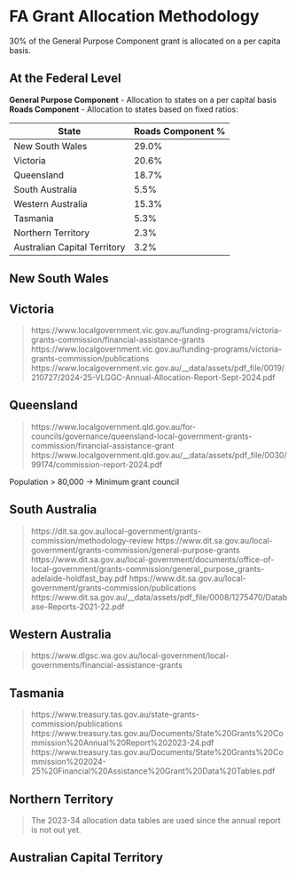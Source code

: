 # FA Grant Allocation Methodology

30% of the General Purpose Component grant is allocated on a per capita basis.

## At the Federal Level

**General Purpose Component** - Allocation to states on a per capital basis
**Roads Component** - Allocation to states based on fixed ratios: 

| State | Roads Component %|
|-------|------------------|
| New South Wales | 29.0% |
| Victoria | 20.6% |
| Queensland | 18.7% |
| South Australia | 5.5% |
| Western Australia | 15.3% |
| Tasmania | 5.3% |
| Northern Territory | 2.3% |
| Australian Capital Territory | 3.2% |

## New South Wales

## Victoria

> https://www.localgovernment.vic.gov.au/funding-programs/victoria-grants-commission/financial-assistance-grants
> https://www.localgovernment.vic.gov.au/funding-programs/victoria-grants-commission/publications
> https://www.localgovernment.vic.gov.au/__data/assets/pdf_file/0019/210727/2024-25-VLGGC-Annual-Allocation-Report-Sept-2024.pdf

## Queensland

> https://www.localgovernment.qld.gov.au/for-councils/governance/queensland-local-government-grants-commission/financial-assistance-grant
> https://www.localgovernment.qld.gov.au/__data/assets/pdf_file/0030/99174/commission-report-2024.pdf

Population > 80,000 -> Minimum grant council

## South Australia

> https://dit.sa.gov.au/local-government/grants-commission/methodology-review
> https://www.dit.sa.gov.au/local-government/grants-commission/general-purpose-grants
> https://www.dit.sa.gov.au/local-government/documents/office-of-local-government/grants-commission/general_purpose_grants-adelaide-holdfast_bay.pdf
> https://www.dit.sa.gov.au/local-government/grants-commission/publications
> https://www.dit.sa.gov.au/__data/assets/pdf_file/0008/1275470/Database-Reports-2021-22.pdf

## Western Australia

> https://www.dlgsc.wa.gov.au/local-government/local-governments/financial-assistance-grants

## Tasmania

> https://www.treasury.tas.gov.au/state-grants-commission/publications
> https://www.treasury.tas.gov.au/Documents/State%20Grants%20Commission%20Annual%20Report%202023-24.pdf
> https://www.treasury.tas.gov.au/Documents/State%20Grants%20Commission%202024-25%20Financial%20Assistance%20Grant%20Data%20Tables.pdf

## Northern Territory

> The 2023-34 allocation data tables are used since the annual report is not out yet.

## Australian Capital Territory